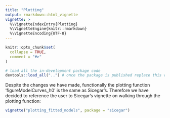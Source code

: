 ```yaml
---
title: "Plotting"
output: rmarkdown::html_vignette
vignette: >
  %\VignetteIndexEntry{Plotting}
  %\VignetteEngine{knitr::rmarkdown}
  %\VignetteEncoding{UTF-8}
---
```


```r
knitr::opts_chunk$set(
  collapse = TRUE,
  comment = "#>"
)
```

```r
# load all the in-development package code
devtools::load_all("..") # once the package is published replace this with library(SPT)
```

Despite the changes we have made, functionally the plotting function 'figureModelCurves_h0' is the same as Sicegar's. Therefore we have decided to reference the user to Sicegar's vignette on walking through the plotting function: 

```r
vignette("plotting_fitted_models", package = "sicegar")
```


